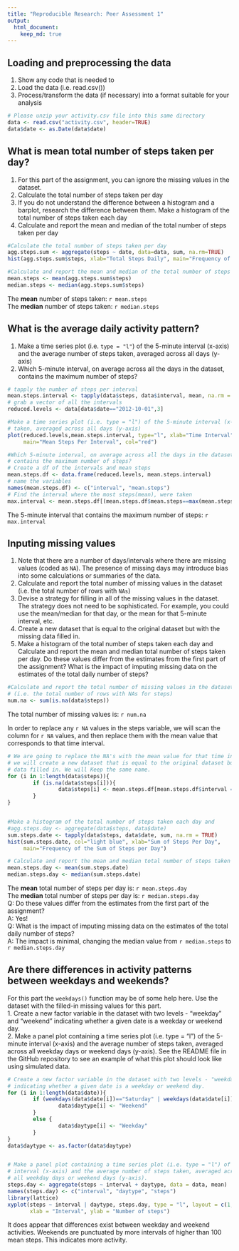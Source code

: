 ```yaml
---
title: "Reproducible Research: Peer Assessment 1"
output: 
  html_document:
    keep_md: true
---
```



## Loading and preprocessing the data  
1. Show any code that is needed to  
2. Load the data (i.e. read.csv())  
3. Process/transform the data (if necessary) into a format suitable for your analysis  

```r
# Please unzip your activity.csv file into this same directory 
data <- read.csv("activity.csv", header=TRUE)
data$date <- as.Date(data$date)
```


## What is mean total number of steps taken per day?  
1. For this part of the assignment, you can ignore the missing values in the dataset.  
2. Calculate the total number of steps taken per day  
3. If you do not understand the difference between a histogram and a barplot, research the difference between them. Make a histogram of the total number of steps taken each day  
4. Calculate and report the mean and median of the total number of steps taken per day  

```r
#Calculate the total number of steps taken per day
agg.steps.sum <- aggregate(steps ~ date, data=data, sum, na.rm=TRUE)
hist(agg.steps.sum$steps, xlab="Total Steps Daily", main="Frequency of Total Daily Steps", col="light blue")

#Calculate and report the mean and median of the total number of steps taken per day
mean.steps <- mean(agg.steps.sum$steps)
median.steps <- median(agg.steps.sum$steps)
```

The **mean** number of steps taken: `r mean.steps`  
The **median** number of steps taken: `r median.steps`  


## What is the average daily activity pattern?  
1. Make a time series plot (i.e. `type = "l"`) of the 5-minute interval (x-axis) and the average number of steps taken, averaged across all days (y-axis)  
2. Which 5-minute interval, on average across all the days in the dataset, contains the maximum number of steps?  

```r
# tapply the number of steps per interval
mean.steps.interval <- tapply(data$steps, data$interval, mean, na.rm = TRUE)
# grab a vector of all the intervals
reduced.levels <- data[data$date=="2012-10-01",3]

#Make a time series plot (i.e. type = "l") of the 5-minute interval (x-axis) and the average number of steps 
# taken, averaged across all days (y-axis)
plot(reduced.levels,mean.steps.interval, type="l", xlab="Time Interval", ylab="Mean Steps", 
     main="Mean Steps Per Interval", col="red")

#Which 5-minute interval, on average across all the days in the dataset, 
# contains the maximum number of steps?
# Create a df of the intervals and mean steps
mean.steps.df <- data.frame(reduced.levels, mean.steps.interval)
# name the variables
names(mean.steps.df) <- c("interval", "mean.steps")
# Find the interval where the most steps(mean), were taken
max.interval <- mean.steps.df[(mean.steps.df$mean.steps==max(mean.steps.df$mean.steps)),1]
```
  
The 5-minute interval that contains the maximum number of steps: `r max.interval`  



## Inputing missing values  
1. Note that there are a number of days/intervals where there are missing values (coded as `NA`). The presence of missing days may introduce bias into some calculations or summaries of the data.  
2. Calculate and report the total number of missing values in the dataset (i.e. the total number of rows with `NAs`)  
3. Devise a strategy for filling in all of the missing values in the dataset. The strategy does not need to be sophisticated. For example, you could use the mean/median for that day, or the mean for that 5-minute interval, etc.  
4. Create a new dataset that is equal to the original dataset but with the missing data filled in.  
5. Make a histogram of the total number of steps taken each day and Calculate and report the mean and median total number of steps taken per day. Do these values differ from the estimates from the first part of the assignment? What is the impact of imputing missing data on the estimates of the total daily number of steps?  

```r
#Calculate and report the total number of missing values in the dataset 
# (i.e. the total number of rows with NAs for steps)
num.na <- sum(is.na(data$steps))
```
The total number of missing values is: `r num.na`  

In order to replace any `r NA` values in the steps variable, we will scan the column for `r NA` values, and then replace them with the mean value that corresponds to that time interval.

```r
# We are going to replace the NA's with the mean value for that time interval and
# we will create a new dataset that is equal to the original dataset but with the missing 
# data filled in. We will Keep the same name. 
for (i in 1:length(data$steps)){
        if (is.na(data$steps[i])){
                data$steps[i] <- mean.steps.df[mean.steps.df$interval == data$interval[i],2]
        }
}


#Make a histogram of the total number of steps taken each day and 
#agg.steps.day <- aggregate(data$steps, data$date)
sum.steps.date <- tapply(data$steps, data$date, sum, na.rm = TRUE)
hist(sum.steps.date, col="light blue", xlab="Sum of Steps Per Day", 
     main="Frequency of the Sum of Steps per Day")

# Calculate and report the mean and median total number of steps taken per day. 
mean.steps.day <- mean(sum.steps.date)
median.steps.day <- median(sum.steps.date)
```
 
The **mean** total number of steps per day is: `r mean.steps.day`  
The **median** total number of steps per day is: `r median.steps.day`  
Q: Do these values differ from the estimates from the first part of the assignment?    
A: Yes!  
Q: What is the impact of imputing missing data on the estimates of the total daily number of steps?  
A: The impact is minimal, changing the median value from `r median.steps` to `r median.steps.day`  



## Are there differences in activity patterns between weekdays and weekends?  
For this part the `weekdays()` function may be of some help here. Use the dataset with the filled-in missing values for this part.  
1. Create a new factor variable in the dataset with two levels - "weekday" and "weekend" indicating whether a given date is a weekday or weekend day.  
2. Make a panel plot containing a time series plot (i.e. type = "l") of the 5-minute interval (x-axis) and the average number of steps taken, averaged across all weekday days or weekend days (y-axis). See the README file in the GitHub repository to see an example of what this plot should look like using simulated data.  

```r
# Create a new factor variable in the dataset with two levels - "weekday" and "weekend" 
# indicating whether a given date is a weekday or weekend day.
for (i in 1:length(data$date)){
        if (weekdays(data$date[i])=="Saturday" | weekdays(data$date[i])=="Sunday"){
                data$daytype[i] <- "Weekend"
        }        
        else {
                data$daytype[i] <- "Weekday"
        }
}
data$daytype <- as.factor(data$daytype)


# Make a panel plot containing a time series plot (i.e. type = "l") of the 5-minute 
# interval (x-axis) and the average number of steps taken, averaged across 
# all weekday days or weekend days (y-axis).
steps.day <- aggregate(steps ~ interval + daytype, data = data, mean)
names(steps.day) <- c("interval", "daytype", "steps")
library(lattice)
xyplot(steps ~ interval | daytype, steps.day, type = "l", layout = c(1, 2), 
       xlab = "Interval", ylab = "Number of steps")
```

It does appear that differences exist between weekday and weekend activities. Weekends are punctuated by more intervals of higher than 100 mean steps. This indicates more activity. 